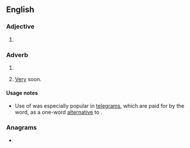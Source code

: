 ==English==

===Adjective===
{{head|en|adjective superlative form}}

# {{en-superlative of|soon}}

===Adverb===
{{head|en|adverb superlative form}}

# {{en-superlative of|soon}}
# {{lb|en|informal}} [[very|Very]] soon.{{rfex|en}}

====Usage notes====
* {{sense|very soon}} Use of {{m|en||soonest}} was especially popular in [[telegram]]s, which are paid for by the word, as a one-word [[alternative]] to {{soplink|as|soon|as|possible}}.

===Anagrams===
* {{anagrams|en|a=enoosst|osteons}}